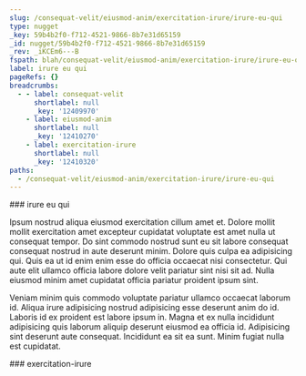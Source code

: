 ```yaml
---
slug: /consequat-velit/eiusmod-anim/exercitation-irure/irure-eu-qui
type: nugget
_key: 59b4b2f0-f712-4521-9866-8b7e31d65159
_id: nugget/59b4b2f0-f712-4521-9866-8b7e31d65159
_rev: _iKCEm6---B
fspath: blah/consequat-velit/eiusmod-anim/exercitation-irure/irure-eu-qui.md
label: irure eu qui
pageRefs: {}
breadcrumbs:
  - - label: consequat-velit
      shortlabel: null
      _key: '12409970'
    - label: eiusmod-anim
      shortlabel: null
      _key: '12410270'
    - label: exercitation-irure
      shortlabel: null
      _key: '12410320'
paths:
  - /consequat-velit/eiusmod-anim/exercitation-irure/irure-eu-qui
---
```


<NuggetArea>
<Nugget slug="/consequat-velit/eiusmod-anim/exercitation-irure/irure-eu-qui" type="nugget" _key="59b4b2f0-f712-4521-9866-8b7e31d65159" _id="nugget/59b4b2f0-f712-4521-9866-8b7e31d65159" _rev="_iKCEm6---B" fspath="blah/consequat-velit/eiusmod-anim/exercitation-irure/irure-eu-qui.md" label="irure eu qui" paths="/consequat-velit/eiusmod-anim/exercitation-irure/irure-eu-qui">
<NuggetBody>
### irure eu qui

Ipsum nostrud aliqua eiusmod exercitation cillum amet et. Dolore mollit mollit exercitation amet excepteur cupidatat voluptate est amet nulla ut consequat tempor. Do sint commodo nostrud sunt eu sit labore consequat consequat nostrud in aute deserunt minim. Dolore quis culpa ea adipisicing qui. Quis ea ut id enim enim esse do officia occaecat nisi consectetur. Qui aute elit ullamco officia labore dolore velit pariatur sint nisi sit ad. Nulla eiusmod minim amet cupidatat officia pariatur proident ipsum sint.

Veniam minim quis commodo voluptate pariatur ullamco occaecat laborum id. Aliqua irure adipisicing nostrud adipisicing esse deserunt anim do id. Laboris id ex proident est labore ipsum in. Magna et ex nulla incididunt adipisicing quis laborum aliquip deserunt eiusmod ea officia id. Adipisicing sint deserunt aute consequat. Incididunt ea sit ea sunt. Minim fugiat nulla est cupidatat.

</NuggetBody>
<Breadcrumbs>
<Crumbs>
<Crumb _key="12409970" label="consequat-velit" /><Crumb _key="12410270" label="eiusmod-anim" /><Crumb _key="12410320" label="exercitation-irure" />
</Crumbs>
</Breadcrumbs>
</Nugget>

<NuggetsInbound>
</NuggetsInbound>
<NuggetsOutbound>
</NuggetsOutbound>
</NuggetArea>
<PassagesInbound>
<Passage direction="inbound" type="passage" _key="12410320" _id="passage/12410320" _rev="_iKCEm6---_" label="exercitation-irure" passage="exercitation-irure" fspath="blah/consequat-velit/eiusmod-anim/exercitation-irure" paths="/consequat-velit/eiusmod-anim/exercitation-irure" slug="/consequat-velit/eiusmod-anim/exercitation-irure">
<NuggetBody>
### exercitation-irure

</NuggetBody>
<Breadcrumbs>
<Crumbs>
<Crumb _key="12409970" label="consequat-velit" /><Crumb _key="12410270" label="eiusmod-anim" />
</Crumbs>
</Breadcrumbs>
</Passage>

</PassagesInbound>
<PassagesOutbound>
</PassagesOutbound>